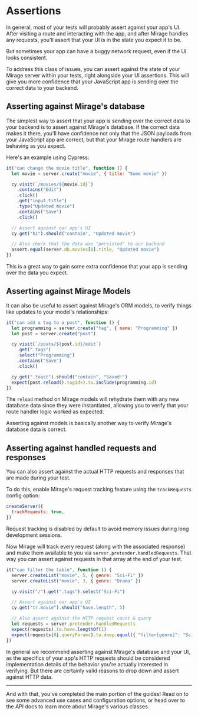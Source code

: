 # Assertions

In general, most of your tests will probably assert against your app's UI. After visiting a route and interacting with the app, and after Mirage handles any requests, you'll assert that your UI is in the state you expect it to be.

But sometimes your app can have a buggy network request, even if the UI looks consistent.

To address this class of issues, you can assert against the state of your Mirage server within your tests, right alongside your UI assertions. This will give you more confidence that your JavaScript app is sending over the correct data to your backend.

## Asserting against Mirage's database

The simplest way to assert that your app is sending over the correct data to your backend is to assert against Mirage's database. If the correct data makes it there, you'll have confidence not only that the JSON payloads from your JavaScript app are correct, but that your Mirage route handlers are behaving as you expect.

Here's an example using Cypress:

```js
it("can change the movie title", function () {
  let movie = server.create("movie", { title: "Some movie" })

  cy.visit(`/movies/${movie.id}`)
    .contains("Edit")
    .click()
    .get("input.title")
    .type("Updated movie")
    .contains("Save")
    .click()

  // Assert against our app's UI
  cy.get("h1").should("contain", "Updated movie")

  // Also check that the data was "persisted" to our backend
  assert.equal(server.db.movies[0].title, "Updated movie")
})
```

This is a great way to gain some extra confidence that your app is sending over the data you expect.

## Asserting against Mirage Models

It can also be useful to assert against Mirage's ORM models, to verify things like updates to your model's relationships:

```js
it("can add a tag to a post", function () {
  let programming = server.create("tag", { name: "Programming" })
  let post = server.create("post")

  cy.visit(`/posts/${post.id}/edit`)
    .get(".tags")
    .select("Programming")
    .contains("Save")
    .click()

  cy.get(".toast").should("contain", "Saved!")
  expect(post.reload().tagIds).to.include(programming.id)
})
```

The `reload` method on Mirage models will rehydrate them with any new database data since they were instantiated, allowing you to verify that your route handler logic worked as expected.

Asserting against models is basically another way to verify Mirage's database data is correct.

## Asserting against handled requests and responses

You can also assert against the actual HTTP requests and responses that are made during your test.

To do this, enable Mirage's request tracking feature using the `trackRequests` config option:

```js
createServer({
  trackRequests: true,
})
```

Request tracking is disabled by default to avoid memory issues during long development sessions.

Now Mirage will track every request (along with the associated response) and make them available to you via `server.pretender.handledRequests`. That way you can assert against requests in that array at the end of your test.

```js
it("can filter the table", function () {
  server.createList("movie", 5, { genre: "Sci-Fi" })
  server.createList("movie", 3, { genre: "Drama" })

  cy.visit("/").get(".tags").select("Sci-Fi")

  // Assert against our app's UI
  cy.get("tr.movie").should("have.length", 5)

  // Also assert against the HTTP request count & query
  let requests = server.pretender.handledRequests
  expect(requests).to.have.lengthOf(1)
  expect(requests[0].queryParams).to.deep.equal({ "filter[genre]": "Sci-Fi" })
})
```

In general we recommend asserting against Mirage's database and your UI, as the specifics of your app's HTTP requests should be considered implementation details of the behavior you're actually interested in verifying. But there are certainly valid reasons to drop down and assert against HTTP data.

---

And with that, you've completed the main portion of the guides! Read on to see some advanced use cases and configuration options, or head over to the API docs to learn more about Mirage's various classes.
